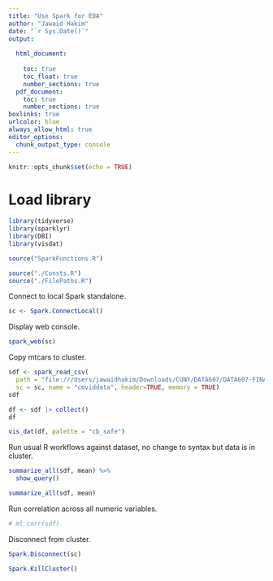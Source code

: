 ```yaml
---
title: "Use Spark for EDA"
author: "Jawaid Hakim"
date: "`r Sys.Date()`"
output:
  
  html_document:
    
    toc: true
    toc_float: true
    number_sections: true
  pdf_document: 
    toc: true
    number_sections: true
boxlinks: true
urlcolor: blue
always_allow_html: true
editor_options: 
  chunk_output_type: console
---
```


```r
knitr::opts_chunk$set(echo = TRUE)
```

# Load library

```r
library(tidyverse)
library(sparklyr)
library(DBI)
library(visdat)
```

```r
source("SparkFunctions.R")
```

```r
source("./Consts.R")
source("./FilePaths.R")
```

Connect to local Spark standalone.

```r
sc <- Spark.ConnectLocal()
```

Display web console.

```r
spark_web(sc)
```

Copy mtcars to cluster.

```r
sdf <- spark_read_csv(
  path = "file:///Users/jawaidhakim/Downloads/CUNY/DATA607/DATA607-FINALPROJECT/data/processed/*/*/*.csv",
  sc = sc, name = "coviddata", header=TRUE, memory = TRUE)
sdf
```

```r
df <- sdf |> collect()
df
```

```r
vis_dat(df, palette = "cb_safe")
```

Run usual R workflows against dataset, no change to syntax but data is in cluster.

```r
summarize_all(sdf, mean) %>%
  show_query()
```


```r
summarize_all(sdf, mean)
```

Run correlation across all numeric variables.

```r
# ml_corr(sdf)
```

Disconnect from cluster.

```r
Spark.Disconnect(sc)
```

```r
Spark.KillCluster()
```


